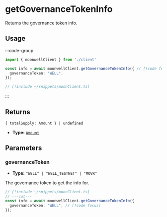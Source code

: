 # getGovernanceTokenInfo

Returns the governance token info.

## Usage

:::code-group

```ts twoslash [example.ts]
import { moonwellClient } from './client'

const info = await moonwellClient.getGovernanceTokenInfo({ // [!code focus:3]
  governanceToken: "WELL",
});
```

```ts twoslash [client.ts] filename="client.ts"
// [!include ~/snippets/moonClient.ts]
```

:::

## Returns

```
{ totalSupply: Amount } | undefined
```

- **Type:** [`Amount`](/docs/glossary/types#amount)

## Parameters

### governanceToken

- **Type:** `"WELL" | "WELL_TESTNET" | "MOVR"`

The governance token to get the info for.

```ts twoslash
// [!include ~/snippets/moonClient.ts]
// ---cut---
const info = await moonwellClient.getGovernanceTokenInfo({
  governanceToken: "WELL", // [!code focus]
});
```

